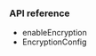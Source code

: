 <PlatformWrapper platform="ios">
        
### API reference

-    <Link target="_blank" to="{{global.API_REF_IOS_ROOT}}/class_irtcengine.html#api_irtcengine_enableencryption">enableEncryption</Link>
-    <Link target="_blank" to="{{global.API_REF_IOS_ROOT}}/rtc_api_data_type.html#class_encryptionconfig">EncryptionConfig</Link>

</PlatformWrapper>
